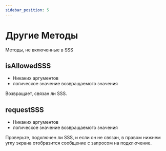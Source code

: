 ```yaml
---
sidebar_position: 5
---
```


# Другие Методы

Методы, не включенные в SSS

## isAllowedSSS

- Никаких аргументов
- логическое значение возвращаемого значения

Возвращает, связан ли SSS.

## requestSSS

- Никаких аргументов
- логическое значение возвращаемого значения

Проверьте, подключен ли SSS, и если он не связан, в правом нижнем углу экрана отобразится сообщение с запросом на подключение.
